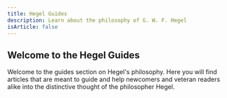 ```yaml
---
title: Hegel Guides
description: Learn about the philosophy of G. W. F. Hegel
isArticle: false
---
```


## Welcome to the Hegel Guides

Welcome to the guides section on Hegel's philosophy. Here you will find articles
that are meant to guide and help newcomers and veteran readers alike into the
distinctive thought of the philosopher Hegel.
